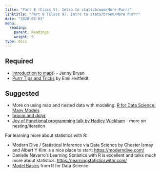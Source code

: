 ```yaml
---
title: "Part 8 (Class 9). Intro to stats/broom/More Purrr"
linktitle: "Part 8 (Class 9). Intro to stats/broom/More Purrr"
date: "2020-03-03"
menu:
  reading:
    parent: Readings
    weight: 9
type: docs
---
```


## Required

- [Introduction to map()](https://jennybc.github.io/purrr-tutorial/ls01_map-name-position-shortcuts.html) - Jenny Bryan
- [Purrr Tips and Tricks](https://www.emilhvitfeldt.com/post/2018-01-08-purrr-tips-and-tricks/) by Emil Hvitfeldt.


## Suggested

- More on using map and nested data with modeling: [R for Data Science: Many Models](https://r4ds.had.co.nz/many-models.html)
- [broom and dplyr](https://broom.tidymodels.org/articles/broom_and_dplyr.html)
- [Joy of Functional programming talk by Hadley Wickham](https://learning.acm.org/techtalks/functionalprogramming) - more on nesting/iteration

For learning more about statistics with R:

- Modern Dive / Statistical Inference via Data Science by Chester Ismay and Albert Y Kim is a nice place to start: <https://moderndive.com/>
- Danielle Navarro's Learning Statistics with R is excellent and talks much more about statistics: <https://learningstatisticswithr.com/>
- [Model Basics](https://r4ds.had.co.nz/model-basics.html) from R for Data Science




